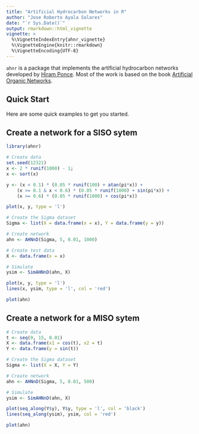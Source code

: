 ```yaml
---
title: "Artificial Hydrocarbon Networks in R"
author: "Jose Roberto Ayala Solares"
date: "`r Sys.Date()`"
output: rmarkdown::html_vignette
vignette: >
  %\VignetteIndexEntry{ahnr_vignette}
  %\VignetteEngine{knitr::rmarkdown}
  %\VignetteEncoding{UTF-8}
---
```


`ahnr` is a package that implements the artificial hydrocarbon networks developed by [Hiram Ponce](http://www.solariumlabs.com/hiram_ponce.html). Most of the work is based on the book [Artificial Organic Networks](http://www.springer.com/gb/book/9783319024714).

## Quick Start

Here are some quick examples to get you started.

## Create a network for a SISO sytem

```r
library(ahnr)

# Create data
set.seed(12321)
x <- 2 * runif(1000) - 1;
x <- sort(x)

y <- (x < 0.1) * (0.05 * runif(100) + atan(pi*x)) + 
    (x >= 0.1 & x < 0.6) * (0.05 * runif(1000) + sin(pi*x)) + 
    (x >= 0.6) * (0.05 * runif(1000) + cos(pi*x))

plot(x, y, type = 'l')

# Create the Sigma dataset
Sigma <- list(X = data.frame(x = x), Y = data.frame(y = y))

# Create network
ahn <- AHNnD(Sigma, 5, 0.01, 1000)
```

```r
# Create test data
X <- data.frame(x = x)

# Simulate
ysim <- SimAHNnD(ahn, X)

plot(x, y, type = 'l')
lines(x, ysim, type = 'l', col = 'red')
```

```r
plot(ahn)
```


## Create a network for a MISO sytem

```r
# Create data
t <- seq(0, 15, 0.01)
X <- data.frame(x1 = cos(t), x2 = t)
Y <- data.frame(y = sin(t))

# Create the Sigma dataset
Sigma <- list(X = X, Y = Y)

# Create network
ahn <- AHNnD(Sigma, 5, 0.01, 500)

# Simulate
ysim <- SimAHNnD(ahn, X)

plot(seq_along(Y$y), Y$y, type = 'l', col = 'black')
lines(seq_along(ysim), ysim, col = 'red')
```

```r
plot(ahn)
```
